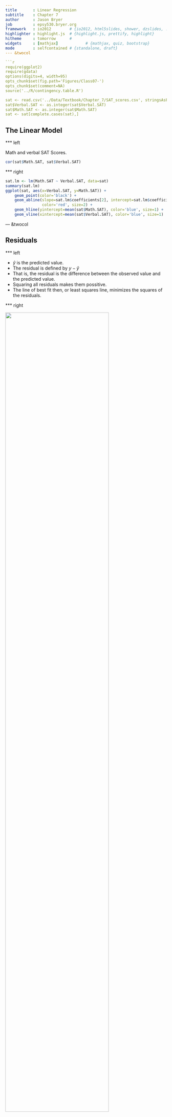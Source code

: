 ```yaml
---
title       : Linear Regression
subtitle    : Chapter 7
author      : Jason Bryer
job         : epsy530.bryer.org
framework   : io2012        # {io2012, html5slides, shower, dzslides, ...}
highlighter : highlight.js  # {highlight.js, prettify, highlight}
hitheme     : tomorrow      # 
widgets     : [mathjax]            # {mathjax, quiz, bootstrap}
mode        : selfcontained # {standalone, draft}
--- &twocol

```r
require(ggplot2)
require(gdata)
options(digits=4, width=95)
opts_chunk$set(fig.path='Figures/Class07-')
opts_chunk$set(comment=NA)
source('../R/contingency.table.R')

sat <- read.csv('../Data/Textbook/Chapter_7/SAT_scores.csv', stringsAsFactors=FALSE)
sat$Verbal.SAT <- as.integer(sat$Verbal.SAT)
sat$Math.SAT <- as.integer(sat$Math.SAT)
sat <- sat[complete.cases(sat),]
```

## The Linear Model

*** left 

Math and verbal SAT Scores.

```r
cor(sat$Math.SAT, sat$Verbal.SAT)
```

*** right

```r
sat.lm <- lm(Math.SAT ~ Verbal.SAT, data=sat)
summary(sat.lm)
ggplot(sat, aes(x=Verbal.SAT, y=Math.SAT)) + 
	geom_point(color='black') + 
	geom_abline(slope=sat.lm$coefficients[2], intercept=sat.lm$coefficients[1],
				color='red', size=2) +
	geom_hline(yintercept=mean(sat$Math.SAT), color='blue', size=1) +
	geom_vline(xintercept=mean(sat$Verbal.SAT), color='blue', size=1)
```

--- &twocol

## Residuals

*** left

* $\widehat{y}$ is the predicted value.
* The residual is defined by $y - \widehat{y}$
* That is, the residual is the difference between the observed value and the predicted value.
* Squaring all residuals makes them possitive.
* The line of best fit then, or least squares line, minimizes the squares of the residuals.

*** right

<img src='Figures/Class07-Residuals.png' width='80%'>
<img src='Figures/Class07-Residuals2.png' width='80%'>

---
```


## The Line of Best Fit

Line from algebra:
* $y = mx + b$

Line of best fit:
* $\widehat { y } ={ b }_{ 0 }+{ b }_{ 1 }x$
* ${b}_{1}$ is the slope.
* ${b}_{0}$ is the y-intercept. That is, the value of $\widehat{y}$ when $x = 0$.

---

## The Line of Best Fit: SAT Scores

```r
(sat.lm = lm(Math.SAT ~ Verbal.SAT, data=sat))
```

* ${b}_{1} = 0.675$ (slope) - for each 1-point increase in Verbal SAT, we expect the Math SAT score to increase by 0.675.
* ${b}_{0} = 210$ (y-intercept)

---

## Slope and Correlation

$${ b }_{ 1 }=r\frac { { S }_{ y } }{ { S }_{ x } } $$

* Since the standard deviations are always positive, the slope and the correlation always have the same sign.
* The correlation has no units, but the slope has units of y over units of x.  

---

## The y-intercept

The y-intercept and the slope are related by:
$$\overline{y} = {b}_{0} + {b}_{1} \overline{x} $$

* The point corresponding to the mean of x and y will always fall on the line of best fit.
* Given the mean of x, the mean of y, and the slope, we can find the y-intercept.

$${b}_{0} = \overline{y} - {b}_{1} \overline{x} $$

---

## Assumptions for Using Regression

The line of best fit is also called the least squares line or the regression line.  Only use the regression line to make predictions if:
* The variable must be Quantitative.
* The relationship is Straight Enough.
* There should be no Outliers.

---

## Correlation and Prediction

* A new male student joins the class. How tall is he in inches? Best guess would be the mean (${\widehat{z}}_{in} = 0)$.
* What if you also know his GPA was 3.94 (${z}_{GPA} = 2$)?  
	Best guess for height would not change.
* What would your guess for height be if you knew the student’s shoe size had z = 2?
	* The correlation is positive($0 < {z}_{in} < 2$).
	* Since ${b}_{0} = {b}_{1} \overline{x} - \overline{y}$ and the means for z-scores are both 0, this gives ${b}_{0} = 0$.
	* Since the standard deviations are both 1, ${b}_{1}=r\frac{{S}_{y}}{{S}_{x}}$ gives ${b}_{1} = r$. Substituting into $\widehat{y} = b_0 + {b}_{1}x$ gives:
$$\widehat{z}_{y} = r{z}_{x}$$

---

## Regression to the mean

* Galton’s Discovery: Tall parents have tall children, but the children’s heights are likely to be closer to the mean than the parent’s heights.
* Since $-1 \le r \le 1$, $r{z}_{x}$ is smaller in absolute value than the $z_x$. This is called *regression to the mean*.
* The greater the deviation of a random variable from its mean, the greater the probability that the next measured variate will deviate less fars. 
* In other words, an extreme event is likely to be followed by a less extreme event.

--- &twocol
## Residuals Revisited

*** left

The regression model is a good model if the residual scatterplot has no interesting features.  
* No direction
* No shape
* No bends
* No outliers
* No identifiable pattern

*** right

```r
sat.residual = resid(sat.lm)
plot(sat$Verbal.SAT, sat.residual)
```

--- &twocol

## The Residual Standard Deviation

*** left

* Since the mean of the residuals is 0, the standard deviation of the residuals is a measure of how small the residuals are.
* Equal Variance Assumption: A good model will have the spread of the residuals consistent and small

*** right

```r
hist(sat.residual)
```

---

## Comparing the Variation of y with the Variation of the Residuals

$r = -1$ or $r = 1$
* The residuals are all 0.  There is no variation of the residuals.

$r = 0$
* The regression line is horizontal through the mean.
* The residuals are the y values minus the mean.
* The variation of the residuals would be the same as the variation of the original y values.

--- &twocol

## Comparing the Variation of y with the Variation of the Residuals:  General r

*** left
* ${r}^{2}$ (written $R^2$) gives the fraction ofthe data’s variation accounted for by the model

* 47% of the variability in the Math score is accounted for by the variation in Verbal score.
* 53% of the variability in the Math score is left in the residuals (i.e unaccounted for by other factors).

*** right

```r
cor(sat$Verbal.SAT, sat$Math.SAT) ^ 2
```

```r
require(reshape2)
sat$residuals = sat.residual + mean(sat$Math.SAT)
sat$Verbal.SAT.z = (sat$Verbal.SAT - mean(sat$Verbal.SAT)) / sd(sat$Verbal.SAT)
sat$Math.SAT.z = (sat$Math.SAT - mean(sat$Math.SAT)) / sd(sat$Math.SAT)
sat.melted = melt(sat[,c('Math.SAT', 'residuals')])
ggplot(sat.melted, aes(x=variable, y=value)) + geom_boxplot()
```

---

## When is R-Squared Big Enough

$R^2$ provides us with a measure of how useful the regression line is as a prediction tool.
* If $R^2$ is close to 1, then the regression line is useful.
* If $R^2$ is close to 0, then the regression line is not useful.
* What "close to" means depends on who is using it.
* Good Practice:  Always report $R^2$ and let the researcher decide.

---

## Beware of Just Switching x and y

* Switching x and y in the regression equation and solving for x does not give the equation of the regression line in reverse.
* Instead, you must start over with all the computations.
* This is no big deal if you use a computer or calculator, since the data is already entered.

---

## Conditions to Check For

* Quantitative Variable Condition:  Regression analysis cannot be used for qualitative variables.
* Straight Enough Condition:  The scatterplot should indicate a relatively straight pattern.
* Outlier Condition:  Outliers dramatically influence the fit of the least squares line.
* Does the Plot Thicken? Condition: The data should not become more spread out as the values of x increase.  The spread should be relatively consistent for all x.

---

## Conditions on the Scatterplot of the Residuals

* There should be no bends.
* There should be no outliers.
* There should be no changes in the spread from one part of the plot to another.

---

## Causation and Regression

**Never report out a cause and effect relationship based solely on regression analysis.**
* Even when correlation is high and the model was reasonably linear, we would need a scientific explanation to conclude cause and effect. Regression analysis alone can never prove cause and effect.

---

## What Can Go Wrong?

* Don’t fit a straight line to a nonlinear relationship.  
	If there are curves and bends in the scatterplot, don’t use regression analysis.
* Don’t ignore outliers.  
	Instead report them out and think twice before using regression analysis.
* Don’t invert the regression.  
	Switching x and y does not mean just solving for x in the least squares line.  You must start over.
